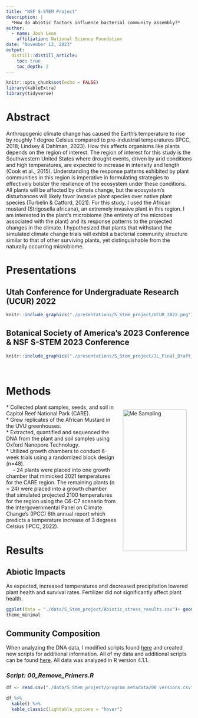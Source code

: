 ```yaml
---
title: "NSF S-STEM Project"
description: |
  *How do abiotic factors influence bacterial community assembly?*
author:
  - name: Josh Leon
    affiliation: National Science Foundation
date: "November 12, 2023"
output: 
  distill::distill_article:
    toc: true
    toc_depth: 2
---
```


```r
knitr::opts_chunk$set(echo = FALSE)
library(kableExtra)
library(tidyverse)
```

# **Abstract**  

Anthropogenic climate change has caused the Earth’s temperature to rise by roughly 1 degree Celsius compared to pre-industrial temperatures (IPCC, 2018; Lindsey & Dahlman, 2023).  How this affects organisms like plants depends on the region of interest. The region of interest for this study is the Southwestern United States where drought events, driven by arid conditions and high temperatures, are expected to increase in intensity and length (Cook et al., 2015). Understanding the response patterns exhibited by plant communities in this region is imperative in formulating strategies to effectively bolster the resilience of the ecosystem under these conditions. All plants will be affected by climate change, but the ecosystem's disturbances will likely favor invasive plant species over native plant species (Turbelin & Catford, 2021). For this study, I used the African mustard (Strigosella africana), an extremely invasive plant in this region. I am interested in the plant's microbiome (the entirety of the microbes associated with the plant) and its response patterns to the projected changes in the climate. I hypothesized that plants that withstand the simulated climate change trials will exhibit a bacterial community structure similar to that of other surviving plants, yet distinguishable from the naturally occurring microbiome.

# **Presentations**  

## Utah Conference for Undergraduate Research (UCUR) 2022  

```r
knitr::include_graphics("./presentations/S_Stem_project/UCUR_2022.png")
```

## Botanical Society of America's 2023 Conference & NSF S-STEM 2023 Conference

```r
knitr::include_graphics("./presentations/S_Stem_project/JL_Final_Draft_Botany.png")
```
 <br> 
 
# **Methods** 
<p>
<img src="./media/CARE photos/Me_sampling.JPEG" alt="Me Sampling" style="float:right; width:1.8in; height:4in; padding:0.15in;">
* Collected plant samples, seeds, and soil in Capitol Reef National Park (CARE).  
* Grew replicates of the African Mustard in the UVU greenhouses.  
* Extracted, quantified and sequenced the DNA from the plant and soil samples using Oxford Nanopore Technology.  
* Utilized growth chambers to conduct 6-week trials using a randomized block design (n=48).  
&emsp; - 24 plants were placed into one growth chamber that mimicked 2021 temperatures for the CARE region. The remaining plants (n = 24) were placed into a growth chamber that simulated projected 2100 temperatures for the region using the C6-C7 scenario from the Intergovernmental Panel on Climate Change’s (IPCC) 6th annual report which predicts a temperature increase of 3 degrees Celsius (IPCC, 2022).
</p>

# **Results**  

## Abiotic Impacts  

As expected, increased temperatures and decreased precipitation lowered plant health and survival rates. Fertilizer did not significantly affect plant health.

```r
ggplot(data = "./data/S_Stem_project/Abiotic_stress_results.csv")+ geom_mosaic(aes(x = product(Alive, Heat)), fill=c("#000000", "#275d38", "#000000", "#275d38")) + labs(x = "Heat", y = "Alive")+
theme_minimal
```

## Community Composition  

When analyzing the DNA data, I modified scripts found <a style="font-size:100%;"href="https://github.com/gzahn/Microbiome_Workshop" target = "_blank">here</a> and created new scripts for additional information. All of my data and additional scripts can be found <a style="font-size:100%; "href="https://github.com/JLEON123/Strigosella_Research" target = "_blank">here</a>. All data was analyzed in R version 4.1.1.

### *Script: 00_Remove_Primers.R*

```r
df <- read.csv("./data/S_Stem_project/program_metadata/00_versions.csv")

df %>% 
  kable() %>% 
  kable_classic(lightable_options = "hover")
```

